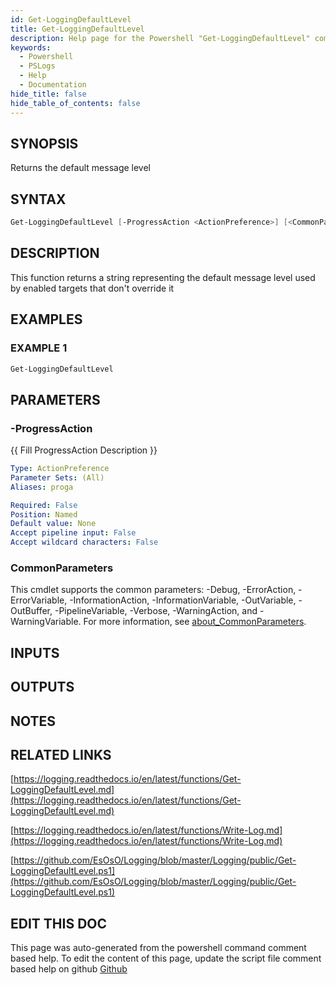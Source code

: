 ```yaml
---
id: Get-LoggingDefaultLevel
title: Get-LoggingDefaultLevel
description: Help page for the Powershell "Get-LoggingDefaultLevel" command
keywords:
  - Powershell
  - PSLogs
  - Help
  - Documentation
hide_title: false
hide_table_of_contents: false
---
```


## SYNOPSIS

Returns the default message level

## SYNTAX

```powershell
Get-LoggingDefaultLevel [-ProgressAction <ActionPreference>] [<CommonParameters>]
```

## DESCRIPTION

This function returns a string representing the default message level used by enabled targets that don't override it

## EXAMPLES

### EXAMPLE 1

```powershell
Get-LoggingDefaultLevel
```

## PARAMETERS

### -ProgressAction

\{\{ Fill ProgressAction Description \}\}

```yaml
Type: ActionPreference
Parameter Sets: (All)
Aliases: proga

Required: False
Position: Named
Default value: None
Accept pipeline input: False
Accept wildcard characters: False
```

### CommonParameters

This cmdlet supports the common parameters: -Debug, -ErrorAction, -ErrorVariable, -InformationAction, -InformationVariable, -OutVariable, -OutBuffer, -PipelineVariable, -Verbose, -WarningAction, and -WarningVariable. For more information, see [about_CommonParameters](http://go.microsoft.com/fwlink/?LinkID=113216).

## INPUTS

## OUTPUTS

## NOTES

## RELATED LINKS

[https://logging.readthedocs.io/en/latest/functions/Get-LoggingDefaultLevel.md](https://logging.readthedocs.io/en/latest/functions/Get-LoggingDefaultLevel.md)

[https://logging.readthedocs.io/en/latest/functions/Write-Log.md](https://logging.readthedocs.io/en/latest/functions/Write-Log.md)

[https://github.com/EsOsO/Logging/blob/master/Logging/public/Get-LoggingDefaultLevel.ps1](https://github.com/EsOsO/Logging/blob/master/Logging/public/Get-LoggingDefaultLevel.ps1)

## EDIT THIS DOC 

This page was auto-generated from the powershell command comment based help. To edit the content of this page, update the script file comment based help on github [Github](https://github.com/hanpq/PSLogs)
